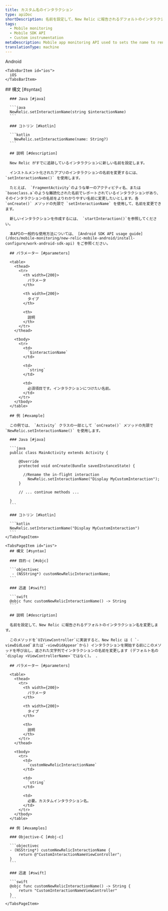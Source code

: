 ```yaml
---
title: カスタム名のインタラクション
type: apiDoc
shortDescription: 名前を設定して、New Relic に報告されるデフォルトのインタラクション名を変更します。
tags:
  - Mobile monitoring
  - Mobile SDK API
  - Custom instrumentation
metaDescription: Mobile app monitoring API used to sets the name to rename default interaction names reported to New Relic.
translationType: machine
---
```


<Tabs>
  <TabsBar>
    <TabsBarItem id="android">
      Android
    </TabsBarItem>

    <TabsBarItem id="ios">
      iOS
    </TabsBarItem>
  </TabsBar>

  <TabsPages>
    <TabsPageItem id="android">
      ## 構文 [#syntax]

      ### Java [#java]

      ```java
      NewRelic.setInteractionName(string $interactionName)
      ```

      ### コトリン [#kotlin]

      ```kotlin
        NewRelic.setInteractionName(name: String?)
      ```

      ## 説明 [#description]

      New Relic がすでに追跡しているインタラクションに新しい名前を設定します。

      インストルメント化されたアプリのインタラクションの名前を変更するには、 `setInteractionName()` を使用します。

      たとえば、 `FragmentActivity`のような単一のアクティビティ名、または `baseclass.a`のような難読化された名前でレポートされているインタラクションがあり、そのインタラクションの名前をよりわかりやすい名前に変更したいとします。各 `onCreate()` メソッドの先頭で `setInteractionName` を使用して、名前を変更できます。

      新しいインタラクションを作成するには、 `startInteraction()`を参照してください。

      本APIの一般的な使用方法については、 [Android SDK API usage guide](/docs/mobile-monitoring/new-relic-mobile-android/install-configure/work-android-sdk-api) をご参照ください。

      ## パラメーター [#parameters]

      <table>
        <thead>
          <tr>
            <th width={200}>
              パラメータ
            </th>

            <th width={200}>
              タイプ
            </th>

            <th>
              説明
            </th>
          </tr>
        </thead>

        <tbody>
          <tr>
            <td>
              `$interactionName`
            </td>

            <td>
              `string`
            </td>

            <td>
              必須項目です。インタラクションにつけたい名前。
            </td>
          </tr>
        </tbody>
      </table>

      ## 例 [#example]

      この例では、 `Activity` クラスの一部として `onCreate()` メソッドの先頭で `NewRelic.setInteractionName()` を使用します。

      ### Java [#java]

      ```java
      public class MainActivity extends Activity {

          @Override
          protected void onCreate(Bundle savedInstanceState) {

          	//Rename the in-flight interaction
              NewRelic.setInteractionName("Display MyCustomInteraction");
          }

          // ... continue methods ...

      }
      ```

      ### コトリン [#kotlin]

      ```kotlin
      NewRelic.setInteractionName("Display MyCustomInteraction")
      ```
    </TabsPageItem>

    <TabsPageItem id="ios">
      ## 構文 [#syntax]

      ### 目的-c [#objc]

      ```objectivec
       - (NSString*) customNewRelicInteractionName;
      ```

      ### 迅速 [#swift]

      ```swift
      @objc func customNewRelicInteractionName() -> String
      ```

      ## 説明 [#description]

      名前を設定して、New Relic に報告されるデフォルトのインタラクション名を変更します。

      このメソッドを`UIViewController`に実装すると、New Relic は ( `-viewDidLoad`または`-viewDidAppear`から) インタラクションを開始する前にこのメソッドを呼び出し、返された文字列でインタラクションの名前を変更します (デフォルト名の`display <ViewControllerName>`ではなく)。 .

      ## パラメーター [#parameters]

      <table>
        <thead>
          <tr>
            <th width={200}>
              パラメータ
            </th>

            <th width={200}>
              タイプ
            </th>

            <th>
              説明
            </th>
          </tr>
        </thead>

        <tbody>
          <tr>
            <td>
              `customNewRelicInteractionName`
            </td>

            <td>
              `string`
            </td>

            <td>
              必要。カスタムインタラクション名。
            </td>
          </tr>
        </tbody>
      </table>

      ## 例 [#examples]

      ### Objective-C [#obj-c]

      ```objectivec
      - (NSString*) customNewRelicInteractionName {
          return @"CustomInteractionNameViewController";
      }
      ```

      ### 迅速 [#swift]

      ```swift
      @objc func customNewRelicInteractionName() -> String {
          return "CustomInteractionNameViewController"
      }
      ```
    </TabsPageItem>
  </TabsPages>
</Tabs>
